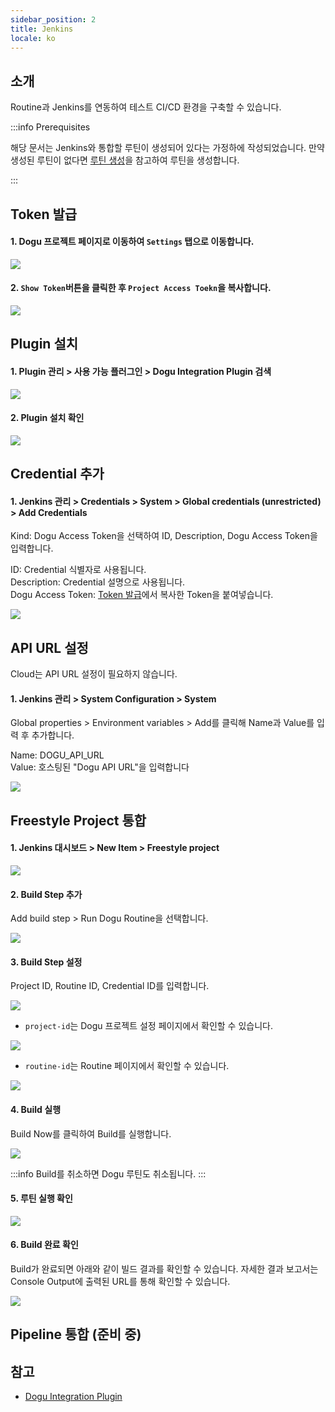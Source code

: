 ```yaml
---
sidebar_position: 2
title: Jenkins
locale: ko
---
```






<AllBadge />

## 소개

Routine과 Jenkins를 연동하여 테스트 CI/CD 환경을 구축할 수 있습니다.

:::info Prerequisites

해당 문서는 Jenkins와 통합할 루틴이 생성되어 있다는 가정하에 작성되었습니다. 만약 생성된 루틴이 없다면 [루틴 생성](/routine/routines/editor)을 참고하여 루틴을 생성합니다.

:::

## Token 발급

#### 1. Dogu 프로젝트 페이지로 이동하여 `Settings` 탭으로 이동합니다.

<img src={github_move_dogu_project_settings} />

#### 2. `Show Token`버튼을 클릭한 후 `Project Access Toekn`을 복사합니다.

<img src={github_create_dogu_project_token} />

## Plugin 설치

#### 1. Plugin 관리 > 사용 가능 플러그인 > Dogu Integration Plugin 검색

<img src={jenkins_search_plugin} />

#### 2. Plugin 설치 확인

<img src={jenkins_installed_plugin} />

## Credential 추가

#### 1. Jenkins 관리 > Credentials > System > Global credentials (unrestricted) > Add Credentials

Kind: Dogu Access Token을 선택하여 ID, Description, Dogu Access Token을 입력합니다.

ID: Credential 식별자로 사용됩니다.  
Description: Credential 설명으로 사용됩니다.  
Dogu Access Token: [Token 발급](#token-발급)에서 복사한 Token을 붙여넣습니다.

<img src={jenkins_new_credential} />

## API URL 설정

<Tabs groupId="edition" defaultValue="cloud" queryString>
<TabItem value="cloud" label="Cloud" default>

Cloud는 API URL 설정이 필요하지 않습니다.

</TabItem>

<TabItem value="self-hosted" label="Self-Hosted">

#### 1. Jenkins 관리 > System Configuration > System

Global properties > Environment variables > Add를 클릭해 Name과 Value를 입력 후 추가합니다.

Name: DOGU_API_URL  
Value: 호스팅된 "Dogu API URL"을 입력합니다

<img src={jenkins_set_api_url} />

</TabItem>
</Tabs>

## Freestyle Project 통합

#### 1. Jenkins 대시보드 > New Item > Freestyle project

<img src={jenkins_create_freestyle} />

#### 2. Build Step 추가

Add build step > Run Dogu Routine을 선택합니다.

<img src={jenkins_new_build_step} />

#### 3. Build Step 설정

Project ID, Routine ID, Credential ID를 입력합니다.

<img src={jenkins_set_build_step} />

- `project-id`는 Dogu 프로젝트 설정 페이지에서 확인할 수 있습니다.

<img src={github_copy_dogu_project_id} />

- `routine-id`는 Routine 페이지에서 확인할 수 있습니다.

<img src={github_copy_dogu_routine_id} />

#### 4. Build 실행

Build Now를 클릭하여 Build를 실행합니다.

<img src={jenkins_run_build_step} />

:::info
Build를 취소하면 Dogu 루틴도 취소됩니다.
:::

#### 5. 루틴 실행 확인

<img src={jenkins_dogu_running_routine} />

#### 6. Build 완료 확인

Build가 완료되면 아래와 같이 빌드 결과를 확인할 수 있습니다. 자세한 결과 보고서는 Console Output에 출력된 URL를 통해 확인할 수 있습니다.

<img src={jenkins_done_build_step} />

## Pipeline 통합 (준비 중)

## 참고

- [Dogu Integration Plugin](https://plugins.jenkins.io/dogu-integration/)
